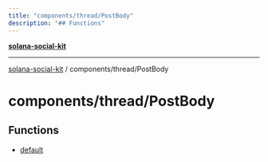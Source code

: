 ```yaml
---
title: "components/thread/PostBody"
description: "## Functions"
---
```


[**solana-social-kit**](../../../README.mdx)

***

[solana-social-kit](../../../README.mdx) / components/thread/PostBody

# components/thread/PostBody

## Functions

- [default](functions/default.mdx)
